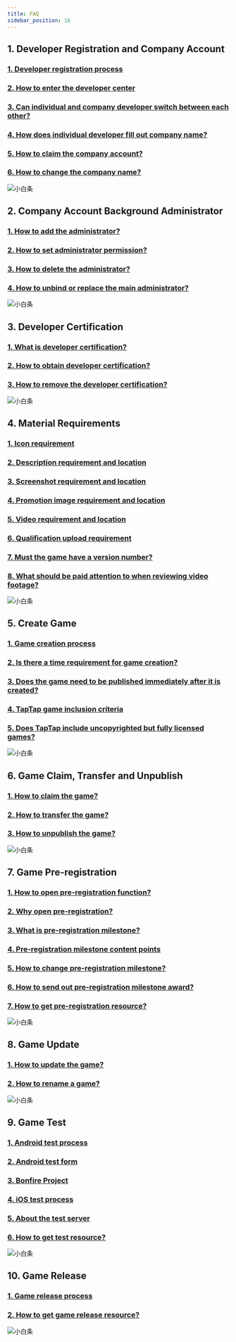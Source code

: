 ```yaml
---
title: FAQ
sidebar_position: 16
---
```


## **1. Developer Registration and Company Account**  

### [<FaqLink>1. Developer registration process</FaqLink>](/store/store-register/)  
### [<FaqLink>2. How to enter the developer center</FaqLink>](/store/store-register/)  
### [<FaqLink>3. Can individual and company developer switch between each other?</FaqLink>](/store/store-register/)    
### [<FaqLink>4. How does individual developer fill out company name?</FaqLink>](/store/store-register/)  
### [<FaqLink>5. How to claim the company account?</FaqLink>](/store/store-register/)  
### [<FaqLink>6. How to change the company name?</FaqLink>](/store/store-register/)  
![小白条](https://img.tapimg.com/market/images/c53d78b9b120276b53f82aebb0d01537.png)  


## **2. Company Account Background Administrator**  

### [<FaqLink>1. How to add the administrator?</FaqLink>](/store/store-admin/)  
### [<FaqLink>2. How to set administrator permission?</FaqLink>](/store/store-admin/)  
### [<FaqLink>3. How to delete the administrator?</FaqLink>](/store/store-admin/)
### [<FaqLink>4. How to unbind or replace the main administrator?</FaqLink>](/store/store-admin/)
![小白条](https://img.tapimg.com/market/images/c53d78b9b120276b53f82aebb0d01537.png)  


## **3. Developer Certification**  

### [<FaqLink>1. What is developer certification?</FaqLink>](/store/store-auth/)  
### [<FaqLink>2. How to obtain developer certification?</FaqLink>](/store/store-auth/)
### [<FaqLink>3. How to remove the developer certification?</FaqLink>](/store/store-auth/)  
![小白条](https://img.tapimg.com/market/images/c53d78b9b120276b53f82aebb0d01537.png)  


## **4. Material Requirements**  

### [<FaqLink>1. Icon requirement</FaqLink>](/store/store-material/)  
### [<FaqLink>2. Description requirement and location</FaqLink>](/store/store-material/)    
### [<FaqLink>3. Screenshot requirement and location</FaqLink>](/store/store-material/)   
### [<FaqLink>4. Promotion image requirement and location</FaqLink>](/store/store-material/)    
### [<FaqLink>5. Video requirement and location</FaqLink>](/store/store-material/)   
### [<FaqLink>6. Qualification upload requirement</FaqLink>](/store/store-material/)   
### [<FaqLink>7. Must the game have a version number?</FaqLink>](/store/store-material/)    
### [<FaqLink>8. What should be paid attention to when reviewing video footage?</FaqLink>](/store/store-material/)  
![小白条](https://img.tapimg.com/market/images/c53d78b9b120276b53f82aebb0d01537.png)  


## **5. Create Game**  

### [<FaqLink>1. Game creation process</FaqLink>](/store/store-creategame/)    
### [<FaqLink>2. Is there a time requirement for game creation?</FaqLink>](/store/store-register/)
### [<FaqLink>3. Does the game need to be published immediately after it is created?</FaqLink>](/store/store-creategame/)
### [<FaqLink>4. TapTap game inclusion criteria</FaqLink>](/store/store-creategame/)
### [<FaqLink>5. Does TapTap include uncopyrighted but fully licensed games?</FaqLink>](/store/store-material/)   
![小白条](https://img.tapimg.com/market/images/c53d78b9b120276b53f82aebb0d01537.png)  


## **6. Game Claim, Transfer and Unpublish**  

### [<FaqLink>1. How to claim the game?</FaqLink>](/store/store-creategame/)
### [<FaqLink>2. How to transfer the game?</FaqLink>](/store/store-creategame/)  
### [<FaqLink>3. How to unpublish the game?</FaqLink>](/store/store-creategame/)
![小白条](https://img.tapimg.com/market/images/c53d78b9b120276b53f82aebb0d01537.png)  

## **7. Game Pre-registration**  

### [<FaqLink>1. How to open pre-registration function?</FaqLink>](/store/store-order/)  
### [<FaqLink>2. Why open pre-registration?</FaqLink>](/store/store-order/)   
### [<FaqLink>3. What is pre-registration milestone?</FaqLink>](/store/store-order/)   
### [<FaqLink>4. Pre-registration milestone content points</FaqLink>](/store/store-order/)   
### [<FaqLink>5. How to change pre-registration milestone?</FaqLink>](/store/store-order/)   
### [<FaqLink>6. How to send out pre-registration milestone award?</FaqLink>](/store/store-order/)   
### [<FaqLink>7. How to get pre-registration resource?</FaqLink>](/store/store-order/)  
![小白条](https://img.tapimg.com/market/images/c53d78b9b120276b53f82aebb0d01537.png)  


## **8. Game Update**  

### [<FaqLink>1. How to update the game?</FaqLink>](/store/store-update/)   
### [<FaqLink>2. How to rename a game?</FaqLink>](/store/store-update/)  
![小白条](https://img.tapimg.com/market/images/c53d78b9b120276b53f82aebb0d01537.png)  


## **9. Game Test**  

### [<FaqLink>1. Android test process</FaqLink>](/store/store-test/)
### [<FaqLink>2. Android test form</FaqLink>](/store/store-test/)
### [<FaqLink>3. Bonfire Project</FaqLink>](/store/store-test/)
### [<FaqLink>4. iOS test process</FaqLink>](/store/store-test/)
### [<FaqLink>5. About the test server</FaqLink>](/store/store-test/)
### [<FaqLink>6. How to get test resource?</FaqLink>](/store/store-test/)
![小白条](https://img.tapimg.com/market/images/c53d78b9b120276b53f82aebb0d01537.png)  


## **10. Game Release**  

### [<FaqLink>1. Game release process</FaqLink>](/store/store-release/)  
### [<FaqLink>2. How to get game release resource?</FaqLink>](/store/store-release/)  
![小白条](https://img.tapimg.com/market/images/c53d78b9b120276b53f82aebb0d01537.png)  
